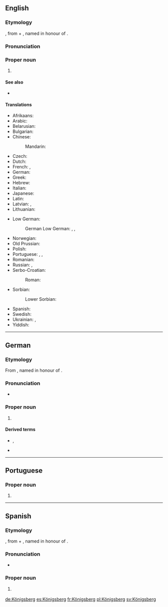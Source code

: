 {{also|Konigsberg}}
==English==
{{wikipedia|Königsberg|mul=Kaliningrad}}

===Etymology===
{{bor|en|de|Königsberg}}, from {{m|de|König||king}} + {{m|de|Berg||mountain}}, named in honour of {{w|Ottokar II of Bohemia|Ottokar II, king of Bohemia}}.

===Pronunciation===
{{rfp|en}}

===Proper noun===
{{en-proper noun}}

# {{lb|en|historical}} {{place|en|city|c/Russia|def={{def|The former capital of [[East Prussia]], [[Germany]], now [[Kaliningrad]], [[Russia]].}}}}

====See also====
* {{l|en|Prussia}}

====Translations====
{{trans-top-also|the former capital of East Prussia|Kaliningrad}}
* Afrikaans: {{t|af|Koningsberg|m}}
* Arabic: {{t|ar|كونيغسبرغ|m}}
* Belarusian: {{t|be|Караля́вец|m}}
* Bulgarian: {{t|bg|Кьонигсберг|m}}
* Chinese:
*: Mandarin: {{t|cmn|柯尼斯堡|tr=Kēnísībǎo}}
* Czech: {{t+|cs|Královec|m}}
* Dutch: {{t|nl|Koningsbergen|n}}
* French: {{t|fr|Kœnigsberg|m}}, {{t+|fr|Königsberg|m}}
* German: {{t+|de|Königsberg|n}}
* Greek: {{t|el|Καινιξβέργη|f}}
* Hebrew: {{t|he|קניגסברג|m}}
* Italian: {{t|it|Königsberg|f}}
* Japanese: {{t|ja|ケーニヒスベルク|tr=Kēnihisuberuku}}
* Latin: {{t|la|Regiomontanum|n}}
* Latvian: {{t|lv|Kēnigsberga|f}}, {{t|lv|Karaļauči|m}}
* Lithuanian: {{t|lt|Karaliaučius|m}}
{{trans-mid}}
* Low German:
*: German Low German: {{t|nds-de|Königsbarg|n}} {{qualifier|in some dialects}}, {{t|nds-de|Kensbarg|n}} {{qualifier|Natangian Low Prussian}}, {{t|nds-de|Kensborg|n}} {{qualifier|Elbingian Low Prussian}}
* Norwegian: {{t|no|Königsberg}}
* Old Prussian: {{t|prg|Twanksta|alt=Twānksta}}
* Polish: {{t|pl|Królewiec|m}}
* Portuguese: {{t|pt|Conisberga|f}}, {{t|pt|Königsberg|f}}, {{t|pt|Konigsberg|f}}
* Romanian: {{t|ro|Königsberg|m}}
* Russian: {{t+|ru|Кёнигсберг|m}}, {{t+|ru|Кёнигсбе́рг|m|tr=Kjonigsbérg}}
* Serbo-Croatian:
*: Roman: {{t|sh|Kraljevic|m}}
* Sorbian:
*: Lower Sorbian: {{t|dsb|Kralowc|m}}
* Spanish: {{t+|es|Königsberg|m}}
* Swedish: {{t+|sv|Königsberg|n}}
* Ukrainian: {{t|uk|Ке́нігсберг|m}}, {{t|uk|Кенігсбе́рг|m}}
* Yiddish: {{t|yi|קעניגסבערג|n}}
{{trans-bottom}}

----

==German==

===Etymology===
From {{compound|de|König|t1=king|Berg|t2=mountain}}, named in honour of {{w|Ottokar II of Bohemia|Ottokar II, king of Bohemia}}.

===Pronunciation===
{{wikipedia|lang=de}}
* {{IPA|/ˈkøːnɪçsˌbɛɐ̯k/|lang=de}}

===Proper noun===
{{de-proper noun|n}}

# {{lb|de|historical}} {{place|de|city|c/Russia|def=the former capital of East Prussia|t1=Königsberg}}

====Derived terms====
* {{l|de|Königsberger}}, {{l|de|Königsbergerin}}
* {{l|de|Königsberger Klopse}}

----

==Portuguese==

===Proper noun===
{{pt-proper noun|f}}

# {{alternative spelling of|Konigsberg|lang=pt}}

----

==Spanish==

===Etymology===
{{bor|es|de|Königsberg}}, from {{m|de|König||king}} + {{m|de|Berg||mountain}}, named in honour of {{w|Ottokar II of Bohemia|Ottokar II, king of Bohemia}}.

===Pronunciation===
{{wikipedia|lang=es}}
* {{es-IPA|Quénisber}}

===Proper noun===
{{es-proper noun|m}}

# {{lb|es|historical}} {{place|es|city|c/Russia|def=the former capital of East Prussia|t1=Königsberg}}

[[de:Königsberg]]
[[es:Königsberg]]
[[fr:Königsberg]]
[[pl:Königsberg]]
[[sv:Königsberg]]
